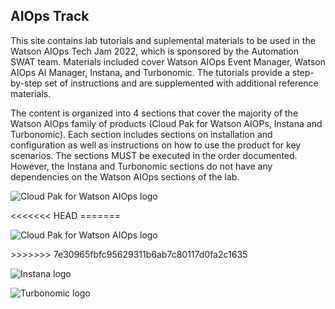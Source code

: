 
## AIOps Track

<PageDescription>

This site contains lab tutorials and suplemental materials to be used in the Watson AIOps Tech Jam 2022, which is sponsored by the Automation SWAT team.  Materials included cover Watson AIOps Event Manager, Watson AIOps AI Manager, Instana, and Turbonomic.
The tutorials provide a step-by-step set of instructions and are supplemented with additional reference materials.

The content is organized into 4 sections that cover the majority of the Watson AIOps family of products \(Cloud Pak for Watson AIOPs, Instana and Turbonomic\).  Each section includes sections on installation and configuration as well as instructions on how to use the product for key scenarios.  The sections MUST be executed in the order documented.  However, the Instana and Turbonomic sections do not have any dependencies on the Watson AIOps sections of the lab.

</PageDescription>


<Row>
<Column colMd={3} colLg={3} noGutterMdLeft>
<ArticleCard
  title="Cloud Pak for Watson AIOps Event Manager"
  href="/tutorials/aiops/introduction"
  actionIcon="arrowRight"
  color="dark"
>

![Cloud Pak for Watson AIOps logo](/images/aiops.png)

</ArticleCard>
<<<<<<< HEAD
=======
</Column>

<Column colMd={3} colLg={3} noGutterMdLeft>
<ArticleCard
  title="Cloud Pak for Watson AIOps AI Manager"
  href="/tutorials/mm/introduction"
  actionIcon="arrowRight"
  color="dark"
>

![Cloud Pak for Watson AIOps logo](/images/aiops.png)

</ArticleCard>
>>>>>>> 7e30965fbfc95629311b6ab7c80117d0fa2c1635
</Column>
<Column colMd={3} colLg={3} noGutterMdLeft>
<ArticleCard
  title="Instana"
  href="/tutorials/instana/introduction"
  actionIcon="arrowRight"
  color="dark"
>


![Instana logo](/images/instana.png)

</ArticleCard>
</Column>
<Column colMd={3} colLg={3} noGutterMdLeft>
<ArticleCard
  title="Turbonomic"
  href="/tutorials/turbonomic/introduction"
  actionIcon="arrowRight"
  color="dark"
>


![Turbonomic logo](/images/turbonomic.png)

</ArticleCard>
</Column>
</Row>